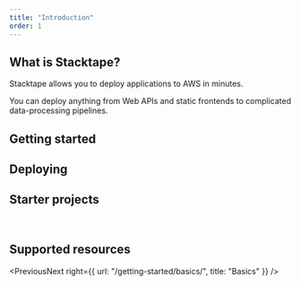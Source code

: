 ```yaml
---
title: "Introduction"
order: 1
---
```


## What is Stacktape?

Stacktape allows you to deploy applications to AWS in minutes.

You can deploy anything from Web APIs and static frontends to complicated data-processing pipelines.

## Getting started

<GettingStartedOptions />

## Deploying

<DeploymentOptions />

## Starter projects

<StarterProjectListShort />

<br />

## Supported resources

<ResourceList />

<PreviousNext right={{ url: "/getting-started/basics/", title: "Basics" }} />
